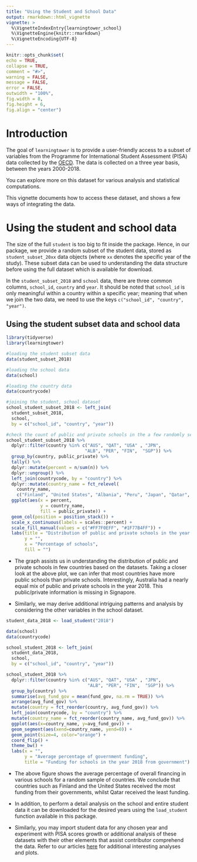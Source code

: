 ```yaml
---
title: "Using the Student and School Data" 
output: rmarkdown::html_vignette
vignette: >
  %\VignetteIndexEntry{learningtower_school}
  %\VignetteEngine{knitr::rmarkdown}
  %\VignetteEncoding{UTF-8}
---
```


```r
knitr::opts_chunk$set(
echo = TRUE,
collapse = TRUE,
comment = "#>",
warning = FALSE,
message = FALSE,
error = FALSE,
outwidth = "100%",
fig.width = 8,
fig.height = 6,
fig.align = "center")
```

# Introduction

The goal of `learningtower` is to provide a user-friendly access to a subset of variables from the Programme for International Student Assessment (PISA) data collected by the [OECD](http://www.oecd.org/pisa/data/). The data is collected on a three year basis, between the years 2000-2018.

You can explore more on this dataset for various analysis and statistical computations.

This vignette documents how to access these dataset, and shows a few ways of integrating the data.

# Using the student and school data

The size of the full `student` is too big to fit inside the package. Hence, in our package, we provide a random subset of the student data, stored as `student_subset_20xx` data objects (where `xx` denotes the specific year of the study). These subset data can be used to understanding the data structure before using the full dataset which is available for download.

In the `student_subset_2018` and `school` data, there are three common columns, `school_id`, `country` and `year`. It should be noted that `school_id` is only meaningful within a country within a specific year; meaning that when we join the two data, we need to use the keys `c("school_id", "country", "year")`.

## Using the student subset data and school data

```r
library(tidyverse)
library(learningtower)

#loading the student subset data 
data(student_subset_2018)

#loading the school data
data(school)

#loading the country data
data(countrycode)

#joining the student, school dataset
school_student_subset_2018 <- left_join(
  student_subset_2018, 
  school, 
  by = c("school_id", "country", "year")) 

#check the count of public and private schools in the a few randomly selected countries
school_student_subset_2018 %>% 
  dplyr::filter(country %in% c("AUS", "QAT", "USA" , "JPN", 
                              "ALB", "PER", "FIN",  "SGP")) %>%
  group_by(country, public_private) %>% 
  tally() %>% 
  dplyr::mutate(percent = n/sum(n)) %>% 
  dplyr::ungroup() %>% 
  left_join(countrycode, by = "country") %>% 
  dplyr::mutate(country_name = fct_relevel(
    country_name, 
    c("Finland", "United States", "Albania", "Peru", "Japan", "Qatar", "Australia"))) %>% 
  ggplot(aes(x = percent,
             y = country_name,
             fill = public_private)) +
  geom_col(position = position_stack()) +
  scale_x_continuous(labels = scales::percent) +
  scale_fill_manual(values = c("#FF7F0EFF", "#1F77B4FF")) +
  labs(title = "Distribution of public and private schools in the year 2018",
       y = "",
       x = "Percentage of schools",
       fill = "")
```

- The graph assists us in understanding the distribution of public and private schools in few countries based on the datasets. Taking a closer look at the above plot, we can infer that most countries have more public schools than private schools. Interestingly, Australia had a nearly equal mix of public and private schools in the year 2018. This public/private information is missing in Signapore.

- Similarly, we may derive additional intriguing patterns and analysis by considering the other variables in the school dataset.

```r
student_data_2018 <- load_student("2018")

data(school)
data(countrycode)

school_student_2018 <- left_join(
  student_data_2018, 
  school, 
  by = c("school_id", "country", "year"))

school_student_2018 %>%
  dplyr::filter(country %in% c("AUS", "QAT", "USA" , "JPN", 
                               "ALB", "PER", "FIN",  "SGP")) %>% 
  group_by(country) %>% 
  summarise(avg_fund_gov = mean(fund_gov, na.rm = TRUE)) %>% 
  arrange(avg_fund_gov) %>% 
  mutate(country = fct_reorder(country, avg_fund_gov)) %>% 
  left_join(countrycode, by = "country") %>% 
  mutate(country_name = fct_reorder(country_name, avg_fund_gov)) %>% 
  ggplot(aes(x=country_name, y=avg_fund_gov)) +
  geom_segment(aes(xend=country_name, yend=0)) +
  geom_point(size=4, color="orange") +
  coord_flip() +
  theme_bw() +
  labs(x = "", 
       y = "Average percentage of government funding", 
       title = "Funding for schools in the year 2018 from government")
```

- The above figure shows the average percentage of overall financing in various schools for a random sample of countries. We conclude that countries such as Finland and the United States received the most funding from their governments, whilst Qatar received the least funding.

- In addition, to perform  a detail analysis on the school and entire student data it can be downloaded for the desired years using the `load_student` function available in this package. 

- Similarly, you may import student data for any chosen year and experiment with PISA scores growth or additional analysis of these datasets with their other elements that assist contributor comprehend the data. Refer to our articles [here](https://kevinwang09.github.io/learningtower/articles/exploring_time.html) for additional interesting analyses and plots.

